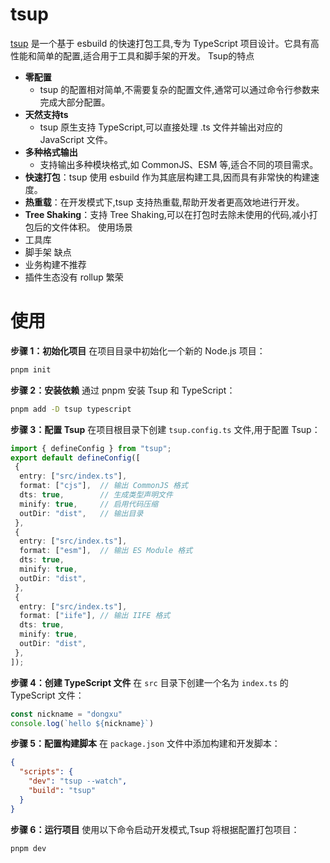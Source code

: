 # tsup
[tsup](https://tsup.egoist.dev/)  是一个基于 esbuild 的快速打包工具,专为 TypeScript 项目设计。它具有高性能和简单的配置,适合用于工具和脚手架的开发。
Tsup的特点
- **零配置**
  - tsup 的配置相对简单,不需要复杂的配置文件,通常可以通过命令行参数来完成大部分配置。
- **天然支持ts**
  - tsup 原生支持 TypeScript,可以直接处理 .ts 文件并输出对应的 JavaScript 文件。
- **多种格式输出**
  - 支持输出多种模块格式,如 CommonJS、ESM 等,适合不同的项目需求。
- **快速打包**：tsup 使用 esbuild 作为其底层构建工具,因而具有非常快的构建速度。
- **热重载**：在开发模式下,tsup 支持热重载,帮助开发者更高效地进行开发。
- **Tree Shaking**：支持 Tree Shaking,可以在打包时去除未使用的代码,减小打包后的文件体积。
使用场景
- 工具库
- 脚手架
缺点
- 业务构建不推荐
- 插件生态没有 rollup 繁荣
# 使用
**步骤 1：初始化项目**
在项目目录中初始化一个新的 Node.js 项目：
```bash
pnpm init
```
**步骤 2：安装依赖**
通过 pnpm 安装 Tsup 和 TypeScript：
```bash
pnpm add -D tsup typescript
```
**步骤 3：配置 Tsup**
在项目根目录下创建 `tsup.config.ts` 文件,用于配置 Tsup：
```ts
import { defineConfig } from "tsup";
export default defineConfig([
 {
  entry: ["src/index.ts"],
  format: ["cjs"],  // 输出 CommonJS 格式
  dts: true,        // 生成类型声明文件
  minify: true,     // 启用代码压缩
  outDir: "dist",   // 输出目录
 },
 {
  entry: ["src/index.ts"],
  format: ["esm"],  // 输出 ES Module 格式
  dts: true,
  minify: true,
  outDir: "dist",
 },
 {
  entry: ["src/index.ts"],
  format: ["iife"], // 输出 IIFE 格式
  dts: true,
  minify: true,
  outDir: "dist",
 },
]);
```
**步骤 4：创建 TypeScript 文件**
在 `src` 目录下创建一个名为 `index.ts` 的 TypeScript 文件：
```ts
const nickname = "dongxu"
console.log(`hello ${nickname}`)
```
**步骤 5：配置构建脚本**
在 `package.json` 文件中添加构建和开发脚本：
```json
{
  "scripts": {
    "dev": "tsup --watch",
    "build": "tsup"
  }
}
```
**步骤 6：运行项目**
使用以下命令启动开发模式,Tsup 将根据配置打包项目：
```bash
pnpm dev
```